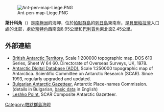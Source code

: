 [[Image:Ant-pen-map-Liege.PNG|thumb]]

'''萊什科角'''（{{lang-en|Leshko Point}}）是[[南極洲|南極洲]]的海岬，位於[[帕默群島|帕默群島]]的[[列日島|列日島]]東南岸，是[[貝里帕拉灣|貝里帕拉灣]]入口處的北部，處於[[奈特角|奈特角]]西南面8.95公里和[[巴利賈角|巴利賈角]]東北面2.45公里。

{{coord|64|02|07|S|61|53|18|W|display=title}}

==外部連結==
* [http://data.aad.gov.au/aadc/mapcat/display_map.cfm?map_id=3198 British Antarctic Territory.] {{Wayback|url=http://data.aad.gov.au/aadc/mapcat/display_map.cfm?map_id=3198 |date=20120612032744 }}  Scale 1:200000 topographic map.  DOS 610 Series, Sheet W 64 60.  Directorate of Overseas Surveys, UK, 1978.
* [http://www.add.scar.org Antarctic Digital Database (ADD).] {{Wayback|url=http://www.add.scar.org/ |date=20170305000653 }} Scale 1:250000 topographic map of Antarctica. Scientific Committee on Antarctic Research (SCAR). Since 1993, regularly upgraded and updated.
* [http://apcbg.org/gazet-bg.doc Bulgarian Antarctic Gazetteer.] {{Wayback|url=http://apcbg.org/gazet-bg.doc |date=20131012104624 }} Antarctic Place-names Commission. (details in Bulgarian, [http://apcbg.org/gazet.htm basic data] {{Wayback|url=http://apcbg.org/gazet.htm |date=20160304071225 }} in English)
* [https://data.aad.gov.au/aadc/gaz/scar/display_name.cfm?gaz_id=137734 Leshko Point.] SCAR Composite Antarctic Gazetteer.

{{DEFAULTSORT:Leshko Point}}
[[Category:帕默群島海岬|Category:帕默群島海岬]]


{{PalmerArchipelago-geo-stub}}